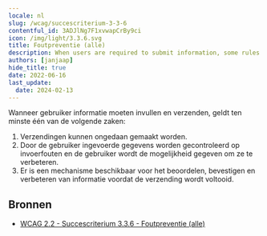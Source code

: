 ```yaml
---
locale: nl
slug: /wcag/succescriterium-3-3-6
contentful_id: 3ADJlNg7F1xvwapCrBy9ci
icon: /img/light/3.3.6.svg
title: Foutpreventie (alle)
description: When users are required to submit information, some rules apply.
authors: [janjaap]
hide_title: true
date: 2022-06-16
last_update:
  date: 2024-02-13
---
```


<Hero
  title="Foutpreventie (alle)"
  image="/img/light/3.3.6.svg"
  alt="3.3.6"
  prefix="Succescriterium 3.3.6"
  suffix="Niveau AAA"
/>

Wanneer gebruiker informatie moeten invullen en verzenden, geldt ten minste één van de volgende zaken:

1. Verzendingen kunnen ongedaan gemaakt worden.
2. Door de gebruiker ingevoerde gegevens worden gecontroleerd op invoerfouten en de gebruiker wordt de mogelijkheid gegeven om ze te verbeteren.
3. Er is een mechanisme beschikbaar voor het beoordelen, bevestigen en verbeteren van informatie voordat de verzending wordt voltooid.

## Bronnen

- [WCAG 2.2 - Succescriterium 3.3.6 - Foutpreventie (alle)](https://www.w3.org/Translations/WCAG22-nl/#foutpreventie-alle)

